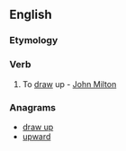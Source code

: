 ==English==

===Etymology===
{{prefix|up|draw|lang=en}}

===Verb===
{{en-verb|updraws|updrawing|updrew|updrawn}}
# {{context|transitive|rare|lang=en}} To [[draw]] up - [[w:John Milton|John Milton]]

===Anagrams===
* [[draw up#English|draw up]]
* [[upward#English|upward]]